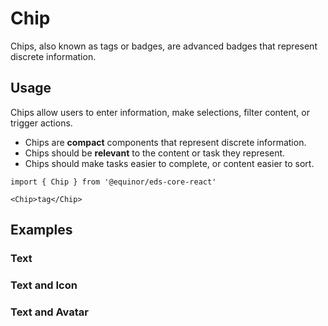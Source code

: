 
# Chip

Chips, also known as tags or badges, are advanced badges that represent discrete information.

<Links 
    figmaUrl="https://www.figma.com/file/0bGXR2sCwMVSDNyyzu5BXrO5/UI%E2%80%94User-Interface?node-id=18618%3A0"
    documentationUrl="https://eds.equinor.com/0b0c666ab/p/95e67f-chip/b/95ad56"
    sourceUrl="https://github.com/equinor/design-system/blob/develop/packages/eds-core-react/src/components/Chip/Chip.tsx"
    npmUrl="https://www.npmjs.com/package/@equinor/eds-core-react"
/>

<Story id="data-display-chips--introduction"/>
<PropsTable />

## Usage

Chips allow users to enter information, make selections, filter content, or trigger actions.
<ul>
    <li>Chips are <strong>compact</strong> components that represent discrete information.</li>
    <li>Chips should be <strong>relevant</strong> to the content or task they represent.</li>
    <li>Chips should make tasks easier to complete, or content easier to sort.</li>
</ul>

  ```tsx
import { Chip } from '@equinor/eds-core-react'

<Chip>tag</Chip>
```

## Examples

### Text

<Story id="data-display-chips--text" />

### Text and Icon

<Story id="data-display-chips--text-and-icon" />

### Text and Avatar

<Story id="data-display-chips--text-and-avatar" />
